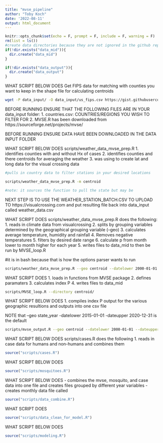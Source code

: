 ```yaml
---
title: "mvse_pipeline"
author: "Toby Koch"
date: '2022-08-11'
output: html_document
---
```


```r
knitr::opts_chunk$set(echo = F, prompt = F, include = F, warning = F)
rm(list = ls())
#create data directories because they are not ignored in the github repository
if(!dir.exists("data_mid")){
  dir.create("data_mid")
}

if(!dir.exists("data_output")){
  dir.create("data_output")
}
```

WHAT SCRIPT BELOW DOES
Get FIPS data for matching with counties you want to keep in the shape file for calculating centroids
```bash
wget -P data_input/ -O data_input/us_fips.csv https://gist.githubusercontent.com/dantonnoriega/bf1acd2290e15b91e6710b6fd3be0a53/raw/11d15233327c8080c9646c7e1f23052659db251d/us-state-ansi-fips.csv
```

BEFORE RUNNING ENSURE THAT THE FOLLOWING FILES ARE IN YOUR data_input folder:
1. countries.csv: COUNTRIES/REGIONS YOU WISH TO FILTER FOR
2. MVSE.R has been downloaded from https://sourceforge.net/projects/mvse/

BEFORE RUNNING ENSURE DATA HAVE BEEN DOWNLOADED IN THE DATA INPUT FOLDER

WHAT SCRIPT BELOW DOES
scripts/weather_data_mvse_prep.R
1. identifies counties with and without Hx of cases
2. identifies counties and there centroids for averaging the weather
3. was using to create lat and long data for the visual crossing data


```bash
#pulls in country data to filter stations in your desired locations

scripts/weather_data_mvse_prep.R -m centroid

#note: it sources the function to pull the state but may be 
```

NEXT STEP IS TO USE THE WEATHER_STATION_BATCH.CSV TO UPLOAD TO https://visualcrossing.com 
and put resulting file back into data_input called weather_data.csv

WHAT SCRIPT DOES
scripts/weather_data_mvse_prep.R does the following:
1. reads in climate data from visualcrossing
2. splits by grouping variables determined by the geographical grouping variable (--geo)
3. calculates average temperature, humidity and rainfall
4. Removes negative temperatures
5. filters by desired date range
6. calculate p from month lower to month higher for each year
5. writes files to data_mid to then be run by MVSE_loop.R

#it is in bash because that is how the options parser wants to run
```bash
scripts/weather_data_mvse_prep.R --geo centroid --datelower 2000-01-01 --dateupper 2020-12-31 --monthlower 4 --monthupper 10
```

WHAT SCRIPT DOES
1. loads in functions from MVSE package
2. defines paramaters
3. calculates index P
4. writes files to data_mid

```bash
scripts/MVSE_loop.R --directory centroid/
```


WHAT SCRIPT BELOW DOES
1. compiles index P output for the various geographic resultions and outputs into one csv file

NOTE that --geo state_year -datelower 2015-01-01 -dateupper 2020-12-31 is the default
```bash
scripts/mvse_output.R --geo centroid --datelower 2000-01-01 --dateupper 2020-12-31
```

WHAT SCRIPT BELOW DOES
scripts/cases.R does the following
1. reads in case data for humans and non-humans and combines them

```r
source("scripts/cases.R")
```

WHAT SCRIPT BELOW DOES

```r
source("scripts/mosquitoes.R")
```

WHAT SCRIPT BELOW DOES
- combines the mvse, mosquito, and case data into one file and creates files grouped by different year variables
- creates monthly data file called 
```r
source("scripts/data_combine.R")
```


WHAT SCRIPT DOES
```r
source("scripts/data_clean_for_model.R")
```

WHAT SCRIPT BELOW DOES

```r
source("scripts/modeling.R")
```

